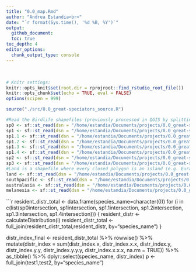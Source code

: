 ```yaml
---
title: "0.0_map.Rmd"
author: "Andrea Estandia<br>"
date: "`r format(Sys.time(), '%d %B, %Y')`"
output:
  github_document:
  toc: true
toc_depth: 4
editor_options:
  chunk_output_type: console
---
```

  <br>
  
```r
# Knitr settings: 
knitr::opts_knit$set(root.dir = rprojroot::find_rstudio_root_file())
knitr::opts_chunk$set(echo = TRUE, eval = FALSE)
options(scipen = 999)
```

```r
source("./src/0.0_great-speciators_source.R")
```

```r
#Read the Birdlife shapefiles (previously processed in QGIS by splitting into three occurrence categories as files were too large to be read  in Rstudio) 
sp0 <- sf::st_read(dsn = "/home/estandia/Documents/projects/0.0_great-speciators/data/raw/map/All_Species_Resident_1.2.shp")
sp1 <- sf::st_read(dsn = "/home/estandia/Documents/projects/0.0_great-speciators/data/raw/map/All_Species_Resident_1.1.shp")
sp1.1 <- sf::st_read(dsn = "/home/estandia/Documents/projects/0.0_great-speciators/data/raw/map/All_Species_Resident_2.shp")
sp1.2 <- sf::st_read(dsn = "/home/estandia/Documents/projects/0.0_great-speciators/data/raw/map/All_Species_Resident_3.shp")
sp1.3 <- sf::st_read(dsn = "/home/estandia/Documents/projects/0.0_great-speciators/data/raw/map/All_Species_Resident_4.shp")
sp1.4 <- sf::st_read(dsn = "/home/estandia/Documents/projects/0.0_great-speciators/data/raw/map/All_Species_Resident_5.shp")
sp2 <- sf::st_read(dsn = "/home/estandia/Documents/projects/0.0_great-speciators/data/raw/map/All_Species_Breeding.shp")
sp3 <- sf::st_read(dsn = "/home/estandia/Documents/projects/0.0_great-speciators/data/raw/map/All_Species_NonBreeding.shp")
#Land is a shapefile where every closed polygon is an island (e.g. Eurasia would be an island, Efate too, just different sizes) 
land <- sf::st_read(dsn = "/home/estandia/Documents/projects/0.0_great-speciators/data/raw/map/everythingisanisland.shp")
southpacific <- sf::st_read(dsn = "/home/estandia/Documents/projects/0.0_great-speciators/data/raw/map/southpacific.shp")
australasia <- sf::st_read(dsn = "/home/estandia/Documents/projects/0.0_great-speciators/data/raw/map/australasia.shp")
melanesia <- sf::st_read(dsn = "/home/estandia/Documents/projects/0.0_great-speciators/data/raw/map/melanesia.shp")
```

```r
resident_distr_total <- data.frame(species_name=character(0))
for (i in c(list(sp0intersection, sp1intersection, sp1.1intersection, sp1.2intersection, sp1.3intersection, sp1.4intersection))) {
  resident_distr <- calculateDistribution(i)
  resident_distr_total <- full_join(resident_distr_total,resident_distr, by="species_name")
}

distr_index_final <- resident_distr_total %>% rowwise() %>% 
    mutate(distr_index = sum(distr_index.x, distr_index.x.x, distr_index.y, distr_index.y.y, distr_index.y.y.y, distr_index.x.x.x, na.rm = TRUE)) %>%  as_tibble() %>% dplyr::select(species_name, distr_index)
p <- full_join(test1,test2, by="species_name")